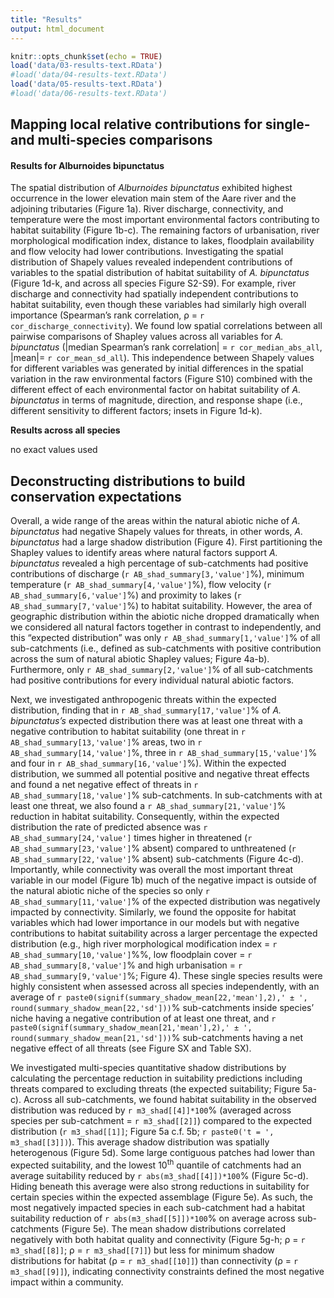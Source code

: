 ```yaml
---
title: "Results"
output: html_document
---
```


```r
knitr::opts_chunk$set(echo = TRUE)
load('data/03-results-text.RData')
#load('data/04-results-text.RData')
load('data/05-results-text.RData')
#load('data/06-results-text.RData')
```

## Mapping local relative contributions for single- and multi-species comparisons

#### Results for Alburnoides bipunctatus

The spatial distribution of *Alburnoides bipunctatus* exhibited highest occurrence in the lower elevation main stem of the Aare river and the adjoining tributaries (Figure 1a). River discharge, connectivity, and temperature were the most important environmental factors contributing to habitat suitability (Figure 1b-c). The remaining factors of urbanisation, river morphological modification index, distance to lakes, floodplain availability and flow velocity had lower contributions. Investigating the spatial distribution of Shapely values revealed independent contributions of variables to the spatial distribution of habitat suitability of *A. bipunctatus* (Figure 1d-k, and across all species Figure S2-S9). For example, river discharge and connectivity had spatially independent contributions to habitat suitability, even though these variables had similarly high overall importance (Spearman's rank correlation, ρ = `r cor_discharge_connectivity`). We found low spatial correlations between all pairwise comparisons of Shapley values across all variables for *A. bipunctatus* (\|median Spearman's rank correlation\| = `r cor_median_abs_all`, \|mean\|= `r cor_mean_sd_all`). This independence between Shapely values for different variables was generated by initial differences in the spatial variation in the raw environmental factors (Figure S10) combined with the different effect of each environmental factor on habitat suitability of *A. bipunctatus* in terms of magnitude, direction, and response shape (i.e., different sensitivity to different factors; insets in Figure 1d-k).

**Results across all species**

no exact values used

## Deconstructing distributions to build conservation expectations

Overall, a wide range of the areas within the natural abiotic niche of *A. bipunctatus* had negative Shapely values for threats, in other words, *A. bipunctatus* had a large shadow distribution (Figure 4). First partitioning the Shapley values to identify areas where natural factors support *A. bipunctatus* revealed a high percentage of sub-catchments had positive contributions of discharge (`r AB_shad_summary[3,'value']`%), minimum temperature (`r AB_shad_summary[4,'value']`%), flow velocity (`r AB_shad_summary[6,'value']`%) and proximity to lakes (`r AB_shad_summary[7,'value']`%) to habitat suitability. However, the area of geographic distribution within the abiotic niche dropped dramatically when we considered all natural factors together in contrast to independently, and this "expected distribution" was only `r AB_shad_summary[1,'value']`% of all sub-catchments (i.e., defined as sub-catchments with positive contribution across the sum of natural abiotic Shapley values; Figure 4a-b). Furthermore, only `r AB_shad_summary[2,'value']`% of all sub-catchments had positive contributions for every individual natural abiotic factors.

Next, we investigated anthropogenic threats within the expected distribution, finding that in `r AB_shad_summary[17,'value']`% of *A. bipunctatus's* expected distribution there was at least one threat with a negative contribution to habitat suitability (one threat in `r AB_shad_summary[13,'value']`% areas, two in `r AB_shad_summary[14,'value']`%, three in `r AB_shad_summary[15,'value']`% and four in `r AB_shad_summary[16,'value']`%). Within the expected distribution, we summed all potential positive and negative threat effects and found a net negative effect of threats in `r AB_shad_summary[18,'value']`% sub-catchments. In sub-catchments with at least one threat, we also found a `r AB_shad_summary[21,'value']`% reduction in habitat suitability. Consequently, within the expected distribution the rate of predicted absence was `r AB_shad_summary[24,'value']` times higher in threatened (`r AB_shad_summary[23,'value']`% absent) compared to unthreatened (`r AB_shad_summary[22,'value']`% absent) sub-catchments (Figure 4c-d). Importantly, while connectivity was overall the most important threat variable in our model (Figure 1b) much of the negative impact is outside of the natural abiotic niche of the species so only `r AB_shad_summary[11,'value']`% of the expected distribution was negatively impacted by connectivity. Similarly, we found the opposite for habitat variables which had lower importance in our models but with negative contributions to habitat suitability across a larger percentage the expected distribution (e.g., high river morphological modification index = `r AB_shad_summary[10,'value']`%%, low floodplain cover = `r AB_shad_summary[8,'value']`% and high urbanisation = `r AB_shad_summary[9,'value']`%; Figure 4). These single species results were highly consistent when assessed across all species independently, with an average of `r paste0(signif(summary_shadow_mean[22,'mean'],2),' ± ', round(summary_shadow_mean[22,'sd']))`% sub-catchments inside species' niche having a negative contribution of at least one threat, and `r paste0(signif(summary_shadow_mean[21,'mean'],2),' ± ', round(summary_shadow_mean[21,'sd']))`% sub-catchments having a net negative effect of all threats (see Figure SX and Table SX).

We investigated multi-species quantitative shadow distributions by calculating the percentage reduction in suitability predictions including threats compared to excluding threats (the expected suitability; Figure 5a-c). Across all sub-catchments, we found habitat suitability in the observed distribution was reduced by `r m3_shad[[4]]*100`% (averaged across species per sub-catchment = `r m3_shad[[2]]`) compared to the expected distribution (`r m3_shad[[1]]`; Figure 5a c.f. 5b; `r paste0('t = ', m3_shad[[3]])`). This average shadow distribution was spatially heterogenous (Figure 5d). Some large contiguous patches had lower than expected suitability, and the lowest 10^th^ quantile of catchments had an average suitability reduced by `r abs(m3_shad[[4]])*100`% (Figure 5c-d). Hiding beneath this average were also strong reductions in suitability for certain species within the expected assemblage (Figure 5e). As such, the most negatively impacted species in each sub-catchment had a habitat suitability reduction of `r abs(m3_shad[[5]])*100`% on average across sub-catchments (Figure 5e). The mean shadow distributions correlated negatively with both habitat quality and connectivity (Figure 5g-h; ρ = `r m3_shad[[8]]`; ρ = `r m3_shad[[7]]`) but less for minimum shadow distributions for habitat (ρ = `r m3_shad[[10]]`) than connectivity (ρ = `r m3_shad[[9]]`), indicating connectivity constraints defined the most negative impact within a community.
